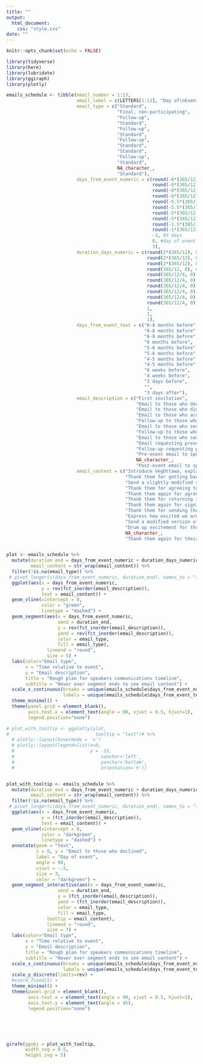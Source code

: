 ```yaml
---
title: ""
output: 
  html_document:
    css: "style.css"
date: ""
---
```


```r
knitr::opts_chunk$set(echo = FALSE)

library(tidyverse)
library(here)
library(lubridate)
library(ggiraph)
library(plotly)

```

```r

emails_schedule <- tibble(email_number = 1:13,
                          email_label = c(LETTERS[1:11], "Day of\nEvent", LETTERS[12]),
                          email_type = c("Standard",
                                         "Final, non-participating",
                                         "Follow-up",
                                         "Standard",
                                         "Follow-up",
                                         "Standard",
                                         "Follow-up",
                                         "Standard",
                                         "Standard",
                                         "Follow-up",
                                         "Standard",
                                         NA_character_,
                                         "Standard"),
                          days_from_event_numeric = c(round(-8*(365/12), 0), #8 months
                                                      round(-8*(365/12), 0),
                                                      round(-8*(365/12), 0),
                                                      round(-6*(365/12), 0), #6 months
                                                      round(-5.5*(365/12), 0), #5.5 months
                                                      round(-5.5*(365/12), 0),
                                                      round(-5*(365/12), 0),  #5 months
                                                      round(-5*(365/12), 0),
                                                      round(-1.5*(365/12), 0), #6 weeks
                                                      round(-1*(365/12), 0), #4 weeks
                                                      -3, #3 days
                                                      0, #day of event
                                                      3), 
                          duration_days_numeric = c(round(2*(365/12), 0), #2 months
                                                    round(2*(365/12), 0), 
                                                    round(2*(365/12), 0),
                                                    round(365/12, 0), #1 month
                                                    round(365/12/4, 0), #1 week
                                                    round(365/12/4, 0),
                                                    round(365/12/4, 0),
                                                    round(365/12/4, 0),
                                                    round(365/12/4, 0),
                                                    round(365/12/4, 0),
                                                    1,
                                                    1,
                                                    1),
                          days_from_event_text = c("6-8 months before",
                                                   "6-8 months before",
                                                   "6-8 months before",
                                                   "6 months before",
                                                   "5-6 months before",
                                                   "5-6 months before",
                                                   "4-5 months before",
                                                   "4-5 months before",
                                                   "6 weeks before",
                                                   "4 weeks before",
                                                   "3 days before",
                                                   "",
                                                   "3 days after"),
                          email_description = c("First invitation",
                                                "Email to those who declined",
                                                "Email to those who didn't reply",
                                                "Email to those who accepted",
                                                "Follow-up to those who didn't send agreement",
                                                "Email to those who sent back agreement",
                                                "Follow-up to those who didn't send bio info",
                                                "Email to those who sent bio info",
                                                "Email requesting presentation",
                                                "Follow-up requesting presentation",
                                                "Pre-event email to speakers",
                                                NA_character_,
                                                "Post-event email to speakers"),
                          email_content = c("Introduce VegOttawa, explain we are planning a VegFest and would like to extend invitation for them to speak on X topic, given their expertise in this area. Provide event dates, location, and either ask what their speaker fee would be (for more well-known speakers) or provide what we can offer as a speaker fee (for others). Indicate that we will cover travel and accommodation costs (if we will), and request a response within a certain time frame (2 weeks?)",
                                            "Thank them for getting back to us and express hope that we might collaborate in the future. Wish them well.",
                                            "Send a slightly modified version of the first email, letting them know we’d really love them to consider joining us, but we understand if it isn’t possible right now. If they could please let us know either way, then we can move forward with other potential speakers. Give them a further (week?) to reply.",
                                            "Thank them for agreeing to participate, and include more details about what will be expected, including info about talk length, content, themes we would advise against including?, format (solo talk or panel discussion), etc., plus ask them to sign the attached speaker agreement. Request the signed speaker agreement be returned to us within a certain time frame (1 week?)",
                                            "Thank them again for agreeing to participate, and explain that we need the signed speaker agreement to move forward. As we have X speaker spots to fill up, if we don’t hear back within another (week?), we will have to move on to other potential speakers to fill the spot. Thank them again and offer to answer any questions they may have.",
                                            "Thank them for returning the form and let them know their talk is now officially confirmed. Request details needed for booking accommodation and travel (full legal names, address, phone number? Or will they book own accommodation and provide us receipts for reimbursement? If so, indicate the reimbursement instructions in the email) and for promoting their talk (headshot, with specifications (what size, should it have a non-busy or solid colour background?, short bio (with max word count), short description of their talk (too early to request talk title at this point?), social media account links and website). Request that this all be provided to us within a specific time frame (1 week?)",
                                            "Thank them again for signing the speaker agreement and let them know how excited we are that they will be taking part in our event. Remind them that in order to promote their participation, we require information about their online presence and their photo/bio. Let them know that if they have any questions or issues with what needs to be provided, we are happy to help with that. Give them an extra (week?) to supply these.",
                                            "Thank them for sending the required info, and let them know how/when we will be promoting their talk (on Instagram, Facebook, on the website and through the VegOttawa newsletter). Request that they mention VegOttawa Fest in their socials/to their email contacts, and provide a logo file or two and maybe some example taglines they could use in their posts. Let them know we will be in touch closer to the event to check in, and request a copy of their powerpoint presentation within a specific time frame so we can test that it works with our equipment and approve the content (4 weeks before event?)",
                                            "Express how excited we are for their talk, and remind them we require a copy of the powerpoint within the next two weeks, so we can make sure it works with our A/V equipment and approve the content. Request the final title of their talk so we can include it in printed/online materials. Thank them again for participating.",
                                            "Send a modified version of previous email, asking when they  might be able to send a copy of the presentation. Request the title of their talk ASAP, for our materials. Let them know if they have any issues or questions to reach out and we can help.",
                                            "Drum up excitement for the event and again thank them for participating. Ask if they have any last minute questions or issues and reconfirm their travel/accommodation details. Include date, time, and place of event so they have it handy in a recent email. Outline who they should ask for when they arrive or where they should go exactly. Confirm that they will receive their speaker fee after their talk at the event by cheque, and include details about where to go to get this.",
                                            NA_character_,
                                            "Thank them again for their participation and making the event a success. Express that it was great to work with them and VegOttawa hopes to work with them again. Provide a link to an anonymous feedback form and also let them know they can provide non-anonymous feedback through email too. "))


plot <- emails_schedule %>%
  mutate(duration_end = days_from_event_numeric + duration_days_numeric,
         email_content = str_wrap(email_content)) %>% 
  filter(!is.na(email_type)) %>%
 # pivot_longer(c(days_from_event_numeric, duration_end), names_to = "start_end", values_to = "days_from_event") %>% 
  ggplot(aes(x = days_from_event_numeric,
             y = rev(fct_inorder(email_description)),
             text = email_content)) +
  geom_vline(xintercept = 0,
             color = "green",
             linetype = "dashed") +
  geom_segment(aes(x = days_from_event_numeric, 
                   xend = duration_end, 
                   y = rev(fct_inorder(email_description)), 
                   yend = rev(fct_inorder(email_description)),
                   color = email_type,
                   fill = email_type), 
               lineend = "round", 
               size = 5) + 
  labs(color="Email type",
       x = "Time relative to event",
       y = "Email description",
       title = "Rough plan for speakers communications timeline",
       subtitle = "Hover over segment ends to see email content") +
  scale_x_continuous(breaks = unique(emails_schedule$days_from_event_numeric), 
                     labels = unique(emails_schedule$days_from_event_text)) +
  theme_minimal() +
  theme(panel.grid = element_blank(),
        axis.text.x = element_text(angle = 90, vjust = 0.5, hjust=1),
        legend.position="none") 

# plot_with_tooltip <- ggplotly(plot,
#                                tooltip = "text")# %>%
  # plotly::layout(hovermode = 'x')
  # plotly::layout(legend=list(x=0, 
  #                            y = -15,
  #                                xanchor='left',
  #                                yanchor='bottom',
  #                                orientation='h'))


plot_with_tooltip <- emails_schedule %>%
  mutate(duration_end = days_from_event_numeric + duration_days_numeric,
         email_content = str_wrap(email_content)) %>% 
  filter(!is.na(email_type)) %>%
 # pivot_longer(c(days_from_event_numeric, duration_end), names_to = "start_end", values_to = "days_from_event") %>% 
  ggplot(aes(x = days_from_event_numeric,
             y = (fct_inorder(email_description)),
             text = email_content)) +
  geom_vline(xintercept = 0,
             color = "darkgreen",
             linetype = "dashed") +
  annotate(geom = "text",
           x = 0, y = "Email to those who declined",
           label = "Day of event",
           angle = 90,
           vjust = -.5,
           size = 3,
           color = "darkgreen") +
  geom_segment_interactive(aes(x = days_from_event_numeric, 
                   xend = duration_end, 
                   y = (fct_inorder(email_description)), 
                   yend = (fct_inorder(email_description)),
                   color = email_type,
                   fill = email_type,
               tooltip = email_content), 
               lineend = "round", 
               size = 7) + 
  labs(color="Email type",
       x = "Time relative to event",
       y = "Email description",
       title = "Rough plan for speakers communications timeline",
       subtitle = "Hover over segment ends to see email content") +
  scale_x_continuous(breaks = unique(emails_schedule$days_from_event_numeric), 
                     labels = unique(emails_schedule$days_from_event_text)) +
  scale_y_discrete(limits=rev) +
  #coord_fixed(5) +
  theme_minimal() +
  theme(panel.grid = element_blank(),
        axis.text.x = element_text(angle = 90, vjust = 0.5, hjust=1),
        axis.text.y = element_text(angle = 45),
        legend.position="none") 


```


<br />
<br />
<br />


```r



girafe(ggobj = plot_with_tooltip,
       width_svg = 8.5,
       height_svg = 5)


```

